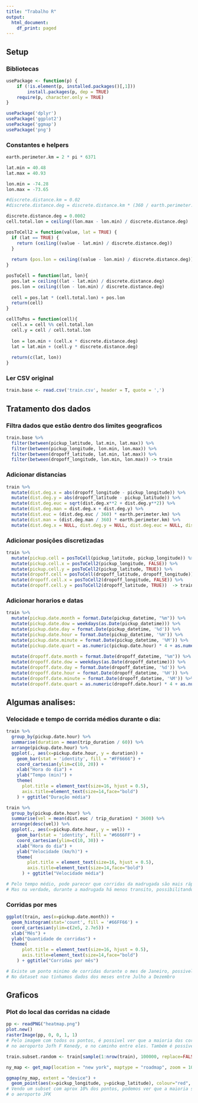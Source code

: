 ```yaml
---
title: "Trabalho R"
output:
  html_document:
    df_print: paged
---
```


## Setup
### Bibliotecas
```r
usePackage <- function(p) {
    if (!is.element(p, installed.packages()[,1]))
        install.packages(p, dep = TRUE)
    require(p, character.only = TRUE)
}

usePackage('dplyr')
usePackage('ggplot2')
usePackage('ggmap')
usePackage('png')
```

### Constantes e helpers
```r
earth.perimeter.km = 2 * pi * 6371

lat.min = 40.48
lat.max = 40.93

lon.min = -74.28
lon.max = -73.65

#discrete.distance.km = 0.02
#discrete.distance.deg = discrete.distance.km * (360 / earth.perimeter.km)

discrete.distance.deg = 0.0002
cell.total.lon = ceiling((lon.max - lon.min) / discrete.distance.deg)

posToCell2 = function(value, lat = TRUE) {
  if (lat == TRUE) {
    return (ceiling((value - lat.min) / discrete.distance.deg))
  }
  
  return (pos.lon = ceiling((value - lon.min) / discrete.distance.deg))
}

posToCell = function(lat, lon){
  pos.lat = ceiling((lat - lat.min) / discrete.distance.deg)
  pos.lon = ceiling((lon - lon.min) / discrete.distance.deg)
  
  cell = pos.lat * (cell.total.lon) + pos.lon
  return(cell)
}

cellToPos = function(cell){
  cell.x = cell %% cell.total.lon
  cell.y = cell / cell.total.lon
  
  lon = lon.min + (cell.x * discrete.distance.deg)
  lat = lat.min + (cell.y * discrete.distance.deg)
  
  return(c(lat, lon))
}
```

### Ler CSV original
```r
train.base <- read.csv('train.csv', header = T, quote = ',')
```

## Tratamento dos dados
### Filtra dados que estão dentro dos limites geograficos
```r
train.base %>% 
  filter(between(pickup_latitude, lat.min, lat.max)) %>% 
  filter(between(pickup_longitude, lon.min, lon.max)) %>% 
  filter(between(dropoff_latitude, lat.min, lat.max)) %>% 
  filter(between(dropoff_longitude, lon.min, lon.max)) -> train
```

### Adicionar distancias
```r
train %>% 
  mutate(dist.deg.x = abs(dropoff_longitude - pickup_longitude)) %>% 
  mutate(dist.deg.y = abs(dropoff_latitude - pickup_latitude)) %>% 
  mutate(dist.deg.euc = sqrt(dist.deg.x**2 + dist.deg.y**2)) %>% 
  mutate(dist.deg.man = dist.deg.x + dist.deg.y) %>% 
  mutate(dist.euc = (dist.deg.euc / 360) * earth.perimeter.km) %>% 
  mutate(dist.man = (dist.deg.man / 360) * earth.perimeter.km) %>% 
  mutate(dist.deg.x = NULL, dist.deg.y = NULL, dist.deg.euc = NULL, dist.deg.man = NULL) -> train
```

### Adicionar posições discretizadas
```r
train %>% 
  mutate(pickup.cell = posToCell(pickup_latitude, pickup_longitude)) %>% 
  mutate(pickup.cell.x = posToCell2(pickup_longitude, FALSE)) %>% 
  mutate(pickup.cell.y = posToCell2(pickup_latitude, TRUE)) %>% 
  mutate(dropoff.cell = posToCell(dropoff_latitude, dropoff_longitude)) %>% 
  mutate(dropoff.cell.x = posToCell2(dropoff_longitude, FALSE)) %>% 
  mutate(dropoff.cell.y = posToCell2(dropoff_latitude, TRUE))  -> train
```

### Adicionar horarios e datas
```r
train %>% 
  mutate(pickup.date.month = format.Date(pickup_datetime, "%m")) %>% 
  mutate(pickup.date.dow = weekdays(as.Date(pickup_datetime))) %>% 
  mutate(pickup.date.day = format.Date(pickup_datetime, '%d')) %>% 
  mutate(pickup.date.hour = format.Date(pickup_datetime, '%H')) %>% 
  mutate(pickup.date.minute = format.Date(pickup_datetime, '%M')) %>% 
  mutate(pickup.date.quart = as.numeric(pickup.date.hour) * 4 + as.numeric(pickup.date.minute) %% 15) %>% 
  
  mutate(dropoff.date.month = format.Date(dropoff_datetime, "%m")) %>% 
  mutate(dropoff.date.dow = weekdays(as.Date(dropoff_datetime))) %>% 
  mutate(dropoff.date.day = format.Date(dropoff_datetime, '%d')) %>% 
  mutate(dropoff.date.hour = format.Date(dropoff_datetime, '%H')) %>% 
  mutate(dropoff.date.minute = format.Date(dropoff_datetime, '%M')) %>% 
  mutate(dropoff.date.quart = as.numeric(dropoff.date.hour) * 4 + as.numeric(dropoff.date.minute) %% 15) -> train  
```


## Algumas analises:
### Velocidade e tempo de corrida médios durante o dia:
```r
train %>% 
  group_by(pickup.date.hour) %>% 
  summarise(duration = mean(trip_duration / 60)) %>% 
  arrange(pickup.date.hour) %>%
  ggplot(., aes(x=pickup.date.hour, y = duration)) +
    geom_bar(stat = 'identity', fill = "#FF6666") +
    coord_cartesian(ylim=c(10, 20)) +
    xlab("Hora do dia") +
    ylab("Tempo (min)") +
    theme(
      plot.title = element_text(size=16, hjust = 0.5),
      axis.title=element_text(size=14,face="bold")
    ) + ggtitle("Duração média")

train %>% 
  group_by(pickup.date.hour) %>% 
  summarise(vel = mean(dist.euc / trip_duration) * 3600) %>% 
  arrange(desc(vel)) %>% 
  ggplot(., aes(x=pickup.date.hour, y = vel)) +
    geom_bar(stat = 'identity', fill = "#6666FF") +
    coord_cartesian(ylim=c(10, 30)) +
    xlab("Hora do dia") +
    ylab("Velocidade (km/h)") +
    theme(
        plot.title = element_text(size=16, hjust = 0.5),
        axis.title=element_text(size=14,face="bold")
      ) + ggtitle("Velocidade média")

# Pelo tempo médio, pode parecer que corridas da madrugada são mais rápidas
# Mas na verdade, durante a madrugada há menos transito, possibilitando uma maior velocidade, que causa menor tempo de corrida
```

### Corridas por mes
```r
ggplot(train, aes(x=pickup.date.month)) +
  geom_histogram(stat='count', fill = '#66FF66') +
  coord_cartesian(ylim=c(2e5, 2.7e5)) +
  xlab("Mês") +
  ylab("Quantidade de corridas") +
  theme(
      plot.title = element_text(size=16, hjust = 0.5),
      axis.title=element_text(size=14,face="bold")
    ) + ggtitle("Corridas por mês")

# Existe um ponto minimo de corridas durante o mes de Janeiro, possivelmente por ser ferias e pelo fato de ser inverno em NY
# No dataset nao tinhamos dados dos meses entre Julho a Dezembro
```


## Graficos
### Plot do local das corridas na cidade
```r
pp <- readPNG("heatmap.png")
plot.new()
rasterImage(pp, 0, 0, 1, 1)
# Pelo imagem com todos os pontos, é possivel ver que a maioria das corridas acontecem na ilha de Manhattan, 
# no aeroporto Jofh F Kenedy, e no caminho entre eles. Também é possível ver um pequeno pico no Newark Liberty Airport

train.subset.random <- train[sample(1:nrow(train), 100000, replace=FALSE),]

ny_map <- get_map(location = "new york", maptype = "roadmap", zoom = 10)

ggmap(ny_map, extent = "device") +
  geom_point(aes(x=pickup_longitude, y=pickup_latitude), colour="red", alpha=0.1, size=1, data=train.subset.random)
# Vendo um subset com aprox 10% dos pontos, podemos ver que a maioria se encontra mesmo em Manhattan e no caminho para
# o aeroporto JFK
```




